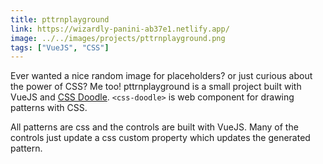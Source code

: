 ```yaml
---
title: pttrnplayground
link: https://wizardly-panini-ab37e1.netlify.app/
image: ../../images/projects/pttrnplayground.png
tags: ["VueJS", "CSS"]
---
```


Ever wanted a nice random image for placeholders? or just curious about the power of CSS? Me too! pttrnplayground is a small project built with VueJS and <a href="https://css-doodle.com/">CSS Doodle</a>. `<css-doodle>` is web component for drawing patterns with CSS.

All patterns are css and the controls are built with VueJS. Many of the controls just update a css custom property which updates the generated pattern.
